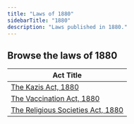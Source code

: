 ```yaml
---
title: "Laws of 1880"
sidebarTitle: "1880"
description: "Laws published in 1880."
---
```


## Browse the laws of 1880

| Act Title |
|-----------|
| [The Kazis Act, 1880](/laws/act-43) |
| [The Vaccination Act, 1880](/laws/act-42) |
| [The Religious Societies Act, 1880](/laws/act-41) |
